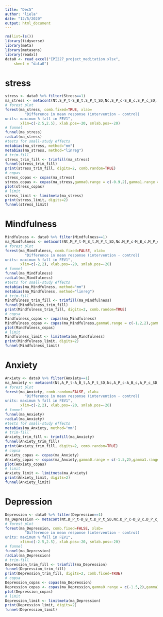 ```yaml
---
title: "Dec5"
author: "liela"
date: "12/5/2020"
output: html_document
---
```

```r
rm(list=ls())
library(tidyverse)
library(meta)
library(metasens)
library(readxl)
data0 <- read_excel("EPI227_project_meditation.xlsx", 
    sheet = "data0")
```
# stress
```r
stress <- data0 %>% filter(Stress==1)
ma_stress <- metacont(Nt,S_P_t-S_B_t,S_P_t_SD,Nc,S_P_c-S_B_c,S_P_c_SD, data=stress,sm="SMD",studlab= paste(Author, Year))# random effect model
# forest plot
forest(ma_stress, comb.fixed=TRUE, xlab=
         "Difference in mean response (intervention - control)
units: maximum % fall in FEV1",
       xlim=c(-2.5,2.5), xlab.pos=-20, smlab.pos=-20)
# funnel
funnel(ma_stress)
radial(ma_stress)
#tests for small-study effects
metabias(ma_stress, method="mm")
metabias(ma_stress, method="linreg")
# trim-fill
stress_trim_fill <- trimfill(ma_stress)
funnel(stress_trim_fill)
print(stress_trim_fill, digits=2, comb.random=TRUE)
# copas
stress_copas <- copas(ma_stress)
stress_copas <- copas(ma_stress,gamma0.range = c(-0.9,2),gamma1.range = c(0,0.3))
plot(stress_copas)
# limit
stress_limit <- limitmeta(ma_stress)
print(stress_limit, digits=2)
funnel(stress_limit)
```
# Mindfulness
```r
Mindfulness <- data0 %>% filter(Mindfulness==1)
ma_Mindfulness <- metacont(Nt,M_P_t-M_B_t,M_P_t_SD,Nc,M_P_c-M_B_c,M_P_c_SD, data=Mindfulness,sm="SMD",studlab= paste(Author, Year))# random effect model
# forest plot
forest(ma_Mindfulness, comb.fixed=FALSE, xlab=
         "Difference in mean response (intervention - control)
units: maximum % fall in FEV1",
       xlim=c(-2,2), xlab.pos=-20, smlab.pos=-20)
# funnel
funnel(ma_Mindfulness)
radial(ma_Mindfulness)
#tests for small-study effects
metabias(ma_Mindfulness, method="mm")
metabias(ma_Mindfulness, method="linreg")
# trim-fill
Mindfulness_trim_fill <- trimfill(ma_Mindfulness)
funnel(Mindfulness_trim_fill)
print(Mindfulness_trim_fill, digits=2, comb.random=TRUE)
# copsa
Mindfulness_copas <- copas(ma_Mindfulness)
Mindfulness_copas <- copas(ma_Mindfulness,gamma0.range = c(-1.2,2),gamma1.range = c(0,0.5))
plot(Mindfulness_copas)
# limit
Mindfulness_limit <- limitmeta(ma_Mindfulness)
print(Mindfulness_limit, digits=2)
funnel(Mindfulness_limit)
```
# Anxiety
```r
Anxiety <- data0 %>% filter(Anxiety==1)
ma_Anxiety <- metacont(Nt,A_P_t-A_B_t,A_P_t_SD,Nc,A_P_c-A_B_c,A_P_c_SD, data=Anxiety,sm="SMD",studlab= paste(Author, Year))# random effect model
# forest plot
forest(ma_Anxiety, comb.random=FALSE, xlab=
         "Difference in mean response (intervention - control)
units: maximum % fall in FEV1",
       xlim=c(-2,2), xlab.pos=-20, smlab.pos=-20)
# funnel
funnel(ma_Anxiety)
radial(ma_Anxiety)
#tests for small-study effects
metabias(ma_Anxiety, method="mm")
# trim-fill
Anxiety_trim_fill <- trimfill(ma_Anxiety)
funnel(Anxiety_trim_fill)
print(Anxiety_trim_fill, digits=2, comb.random=TRUE)
# copsa
Anxiety_copas <- copas(ma_Anxiety)
Anxiety_copas <- copas(ma_Anxiety,gamma0.range = c(-1.5,2),gamma1.range = c(0,0.5))
plot(Anxiety_copas)
# limit
Anxiety_limit <- limitmeta(ma_Anxiety)
print(Anxiety_limit, digits=2)
funnel(Anxiety_limit)
```
# Depression
```r
Depression <- data0 %>% filter(Depression==1)
ma_Depression <- metacont(Nt,D_P_t-D_B_t,D_P_t_SD,Nc,D_P_c-D_B_c,D_P_c_SD, data=Depression,sm="SMD",studlab= paste(Author, Year))# random effect model
# forest plot
forest(ma_Depression, comb.fixed=FALSE, xlab=
         "Difference in mean response (intervention - control)
units: maximum % fall in FEV1",
       xlim=c(-2.5,2.5), xlab.pos=-20, smlab.pos=-20)
# funnel
funnel(ma_Depression)
radial(ma_Depression)
# trim-fill
Depression_trim_fill <- trimfill(ma_Depression)
funnel(Depression_trim_fill)
print(Depression_trim_fill, digits=2, comb.fixed=TRUE)
# copsa
Depression_copas <- copas(ma_Depression)
Depression_copas <- copas(ma_Depression,gamma0.range = c(-1.5,2),gamma1.range = c(0,0.5))
plot(Depression_copas)
# limit
Depression_limit <- limitmeta(ma_Depression)
print(Depression_limit, digits=2)
funnel(Depression_limit)
```
